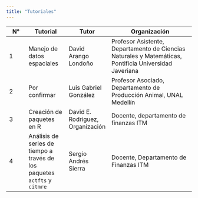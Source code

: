 ```yaml
---
title: "Tutoriales"
---
```


| N°   |  Tutorial  |  Tutor   |  Organización            |
|------|------------|----------|--------------------------|
|1|Manejo de datos espaciales|David Arango Londoño|Profesor Asistente, Departamento de Ciencias Naturales y Matemáticas, Pontificia Universidad Javeriana|
|2|Por confirmar|Luis Gabriel González|Profesor Asociado, Departamento de Producción Animal, UNAL Medellín|
|3|Creación de paquetes en R|David E. Rodriguez, Organización|Docente, departamento de finanzas ITM|
|4|Análisis de series de tiempo a través de los paquetes `actfts` y `citmre`|Sergio Andrés Sierra|Docente, Departamento de Finanzas ITM|
